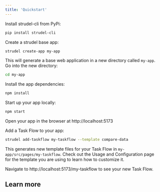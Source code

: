```yaml
---
title: 'Quickstart'
---
```



Install strudel-cli from PyPi:

```bash
pip install strudel-cli
```

Create a strudel base app:

```bash
strudel create-app my-app
```

This will generate a base web application in a new directory called `my-app`. Go into the new directory:

```bash
cd my-app
```

Install the app dependencies:

```bash
npm install
```

Start up your app locally:

```bash
npm start
```

Open your app in the browser at http://localhost:5173

Add a Task Flow to your app:

```bash
strudel add-taskflow my-taskflow --template compare-data
```

This generates new template files for your Task Flow in `my-app/src/pages/my-taskflow`. Check out the Usage and Configuration page for the template you are using to learn how to customize it.

Navigate to http://localhost:5173/my-taskflow to see your new Task Flow.

## Learn more

<Grid container columnSpacing={2} rowSpacing={2} marginBottom={2}>
  <Grid item sm={4}>
    <LinkCard
      href="/strudel-kit/docs/getting-started/usage"
      target="_self"
      label="Basic Usage"
      description="Learn the basics with some guidance"
    /> 
  </Grid>
  <Grid item sm={4}>
    <LinkCard
      href="/strudel-kit/docs/task-flows/overview"
      target="_self"
      label="Task Flows"
      description="Learn how to configure Task Flows"
    /> 
  </Grid>
</Grid>